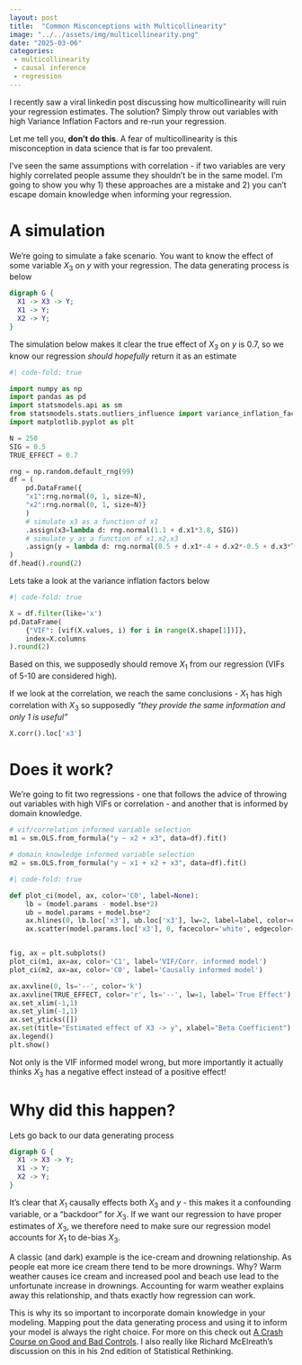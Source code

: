 ```yaml
---
layout: post
title:  "Common Misconceptions with Multicollinearity"
image: "../../assets/img/multicollinearity.png"
date: "2025-03-06"
categories:
 - multicollinearity
 - causal inference
 - regression
---
```



I recently saw a viral linkedin post discussing how multicollinearity will ruin your regression estimates. The solution? Simply throw out variables with high Variance Inflation Factors and re-run your regression. 

Let me tell you, __don't do this__. A fear of multicollinearity is this misconception in data science that is far too prevalent. 

I've seen the same assumptions with correlation - if two variables are very highly correlated people assume they shouldn't be in the same model. I'm going to show you why 1) these approaches are a mistake and 2) you can't escape domain knowledge when informing your regression.

# A simulation

We're going to simulate a fake scenario. You want to know the effect of some variable $X_3$ on $y$ with your regression. The data generating process is below

```dot
digraph G {
  X1 -> X3 -> Y;
  X1 -> Y;
  X2 -> Y;
}
```

The simulation below makes it clear the true effect of $X_3$ on $y$ is 0.7, so we know our regression _should hopefully_ return it as an estimate

```python
#| code-fold: true

import numpy as np
import pandas as pd
import statsmodels.api as sm
from statsmodels.stats.outliers_influence import variance_inflation_factor as vif
import matplotlib.pyplot as plt

N = 250
SIG = 0.5
TRUE_EFFECT = 0.7

rng = np.random.default_rng(99)
df = (
    pd.DataFrame({
    "x1":rng.normal(0, 1, size=N), 
    "x2":rng.normal(0, 1, size=N)}
    )
    # simulate x3 as a function of x1
    .assign(x3=lambda d: rng.normal(1.1 + d.x1*3.8, SIG))
    # simulate y as a function of x1,x2,x3
    .assign(y = lambda d: rng.normal(0.5 + d.x1*-4 + d.x2*-0.5 + d.x3*TRUE_EFFECT, SIG))
)
df.head().round(2)
```

Lets take a look at the variance inflation factors below

```python
#| code-fold: true

X = df.filter(like='x')
pd.DataFrame(
    {"VIF": [vif(X.values, i) for i in range(X.shape[1])]}, 
    index=X.columns
).round(2)
```

Based on this, we supposedly should remove $X_1$ from our regression (VIFs of 5-10 are considered high).

If we look at the correlation, we reach the same conclusions - $X_1$ has high correlation with $X_3$ so supposedly _"they provide the same information and only 1 is useful"_

```python
X.corr().loc['x3']
```

# Does it work?

We're going to fit two regressions - one that follows the advice of throwing out variables with high VIFs or correlation - and another that is informed by domain knowledge.

```python
# vif/correlation informed variable selection
m1 = sm.OLS.from_formula("y ~ x2 + x3", data=df).fit()

# domain knowledge informed variable selection
m2 = sm.OLS.from_formula("y ~ x1 + x2 + x3", data=df).fit()
```

```python
#| code-fold: true

def plot_ci(model, ax, color='C0', label=None):
    lb = (model.params - model.bse*2)
    ub = model.params + model.bse*2
    ax.hlines(0, lb.loc['x3'], ub.loc['x3'], lw=2, label=label, color=color)
    ax.scatter(model.params.loc['x3'], 0, facecolor='white', edgecolor=color, zorder=10, s=10)


fig, ax = plt.subplots()
plot_ci(m1, ax=ax, color='C1', label='VIF/Corr. informed model')
plot_ci(m2, ax=ax, color='C0', label='Causally informed model')

ax.axvline(0, ls='--', color='k')
ax.axvline(TRUE_EFFECT, color='r', ls='--', lw=1, label='True Effect')
ax.set_xlim(-1,1)
ax.set_ylim(-1,1)
ax.set_yticks([])
ax.set(title="Estimated effect of X3 -> y", xlabel="Beta Coefficient")
ax.legend()
plt.show()
```

Not only is the VIF informed model wrong, but more importantly it actually thinks $X_3$ has a negative effect instead of a positive effect! 

# Why did this happen?

Lets go back to our data generating process

```dot
digraph G {
  X1 -> X3 -> Y;
  X1 -> Y;
  X2 -> Y;
}
```

It's clear that $X_1$ causally effects both $X_3$ and $y$ - this makes it a confounding variable, or a "backdoor" for $X_3$. If we want our regression to have proper estimates of $X_3$, we therefore need to make sure our regression model accounts for $X_1$ to de-bias $X_3$. 

A classic (and dark) example is the ice-cream and drowning relationship. As people eat more ice cream there tend to be more drownings. Why? Warm weather causes ice cream and increased pool and beach use lead to the unfortunate increase in drownings. Accounting for warm weather explains away this relationship, and thats exactly how regression can work.

This is why its so important to incorporate domain knowledge in your modeling. Mapping pout the data generating process and using it to inform your model is always the right choice. For more on this check out [A Crash Course on Good and Bad Controls](https://ftp.cs.ucla.edu/pub/stat_ser/r493.pdf). I also really like Richard McElreath's discussion on this in his 2nd edition of Statistical Rethinking.
